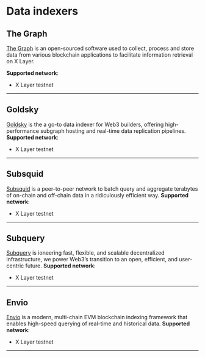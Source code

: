 # Data indexers
## The Graph
[The Graph](https://thegraph.com/ "The Graph") is an open-sourced software used to collect, process and store data from various blockchain applications to facilitate information retrieval on X Layer.

**Supported network**: 
- X Layer testnet
---
## Goldsky
[Goldsky](https://goldsky.com "Goldsky") is the a go-to data indexer for Web3 builders, offering high-performance subgraph hosting and real-time data replication pipelines.
**Supported network**: 
- X Layer testnet
---
## Subsquid
[Subsquid](https://subsquid.io "Subsquid") is a peer-to-peer network to batch query and aggregate terabytes of on-chain and off-chain data in a ridiculously efficient way.
**Supported network**: 
- X Layer testnet
---

## Subquery
[Subquery](https://subquery.foundation/sale "Subquery") is ioneering fast, flexible, and scalable decentralized infrastructure, we power Web3’s transition to an open, efficient, and user-centric future.
**Supported network**: 
- X Layer testnet
---
## Envio

[Envio](https://envio.dev "Envio") is a modern, multi-chain EVM blockchain indexing framework that enables high-speed querying of real-time and historical data.
**Supported network**: 
- X Layer testnet
---